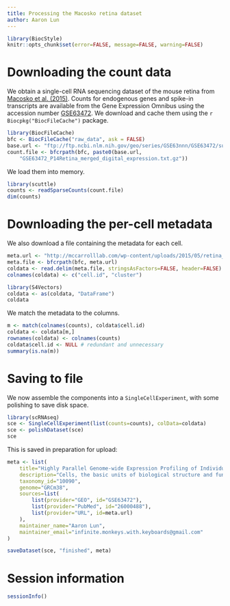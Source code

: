 ```yaml
---
title: Processing the Macosko retina dataset
author: Aaron Lun
---
```


```r
library(BiocStyle)
knitr::opts_chunk$set(error=FALSE, message=FALSE, warning=FALSE)
```

# Downloading the count data

We obtain a single-cell RNA sequencing dataset of the mouse retina from [Macosko et al. (2015)](https://doi.org/10.1016/j.cell.2015.05.002).
Counts for endogenous genes and spike-in transcripts are available from the Gene Expression Omnibus
using the accession number [GSE63472](https://www.ncbi.nlm.nih.gov/geo/query/acc.cgi?acc=GSE63472).
We download and cache them using the `r Biocpkg("BiocFileCache")` package.

```r
library(BiocFileCache)
bfc <- BiocFileCache("raw_data", ask = FALSE)
base.url <- "ftp://ftp.ncbi.nlm.nih.gov/geo/series/GSE63nnn/GSE63472/suppl/"
count.file <- bfcrpath(bfc, paste0(base.url,
    "GSE63472_P14Retina_merged_digital_expression.txt.gz"))
```

We load them into memory.

```r
library(scuttle)
counts <- readSparseCounts(count.file)
dim(counts)
```

# Downloading the per-cell metadata

We also download a file containing the metadata for each cell.

```r
meta.url <- "http://mccarrolllab.com/wp-content/uploads/2015/05/retina_clusteridentities.txt"
meta.file <- bfcrpath(bfc, meta.url)
coldata <- read.delim(meta.file, stringsAsFactors=FALSE, header=FALSE)
colnames(coldata) <- c("cell.id", "cluster")

library(S4Vectors)
coldata <- as(coldata, "DataFrame")
coldata
```

We match the metadata to the columns.

```r
m <- match(colnames(counts), coldata$cell.id)
coldata <- coldata[m,]
rownames(coldata) <- colnames(counts)
coldata$cell.id <- NULL # redundant and unnecessary
summary(is.na(m))
```

# Saving to file 

We now assemble the components into a `SingleCellExperiment`, with some polishing to save disk space.

```r
library(scRNAseq)
sce <- SingleCellExperiment(list(counts=counts), colData=coldata)
sce <- polishDataset(sce)
sce
```

This is saved in preparation for upload:

```r
meta <- list(
    title="Highly Parallel Genome-wide Expression Profiling of Individual Cells Using Nanoliter Droplets",
    description="Cells, the basic units of biological structure and function, vary broadly in type and state. Single-cell genomics can characterize cell identity and function, but limitations of ease and scale have prevented its broad application. Here we describe Drop-seq, a strategy for quickly profiling thousands of individual cells by separating them into nanoliter-sized aqueous droplets, associating a different barcode with each cell's RNAs, and sequencing them all together. Drop-seq analyzes mRNA transcripts from thousands of individual cells simultaneously while remembering transcripts' cell of origin. We analyzed transcriptomes from 44,808 mouse retinal cells and identified 39 transcriptionally distinct cell populations, creating a molecular atlas of gene expression for known retinal cell classes and novel candidate cell subtypes. Drop-seq will accelerate biological discovery by enabling routine transcriptional profiling at single-cell resolution.",
    taxonomy_id="10090",
    genome="GRCm38",
    sources=list(
        list(provider="GEO", id="GSE63472"),
        list(provider="PubMed", id="26000488"),
        list(provider="URL", id=meta.url)
    ),
    maintainer_name="Aaron Lun",
    maintainer_email="infinite.monkeys.with.keyboards@gmail.com"
)

saveDataset(sce, "finished", meta)
```

# Session information {-}

```r
sessionInfo()
```
